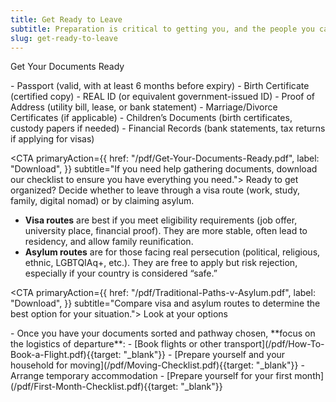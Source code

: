 ```yaml
---
title: Get Ready to Leave
subtitle: Preparation is critical to getting you, and the people you care about, out safely and quickly.
slug: get-ready-to-leave
---
```


<SectionHeading subtitle="Having your documents in order is essential before starting a visa or asylum application. Missing paperwork can delay or derail your process.">Get Your Documents Ready</SectionHeading>

<SubSection title="Core documents">
- Passport (valid, with at least 6 months before expiry)
- Birth Certificate (certified copy)
- REAL ID (or equivalent government-issued ID)
- Proof of Address (utility bill, lease, or bank statement)
- Marriage/Divorce Certificates (if applicable)
- Children’s Documents (birth certificates, custody papers if needed)
- Financial Records (bank statements, tax returns if applying for visas)

<CTA primaryAction={{
    href: "/pdf/Get-Your-Documents-Ready.pdf",
    label: "Download",
}}
subtitle="If you need help gathering documents, download our checklist to ensure you have everything you need.">
Ready to get organized?
</CTA>
</SubSection>
<SubSection title="Choose Your Exit Pathway">
Decide whether to leave through a visa route (work, study, family, digital nomad) or by claiming asylum.

- **Visa routes** are best if you meet eligibility requirements (job offer, university place, financial proof). They are more stable, often lead to residency, and allow family reunification.
- **Asylum routes** are for those facing real persecution (political, religious, ethnic, LGBTQIAq+, etc.). They are free to apply but risk rejection, especially if your country is considered “safe.”

<CTA primaryAction={{
    href: "/pdf/Traditional-Paths-v-Asylum.pdf",
    label: "Download",
}}
subtitle="Compare visa and asylum routes to determine the best option for your situation.">
Look at your options
</CTA>
</SubSection>


<SubSection title="Getting There">
- Once you have your documents sorted and pathway chosen, **focus on the logistics of departure**:
    - [Book flights or other transport](/pdf/How-To-Book-a-Flight.pdf){{target: "_blank"}}
    - [Prepare yourself and your household for moving](/pdf/Moving-Checklist.pdf){{target: "_blank"}}
    - Arrange temporary accommodation
    - [Prepare yourself for your first month](/pdf/First-Month-Checklist.pdf){{target: "_blank"}}
</SubSection>